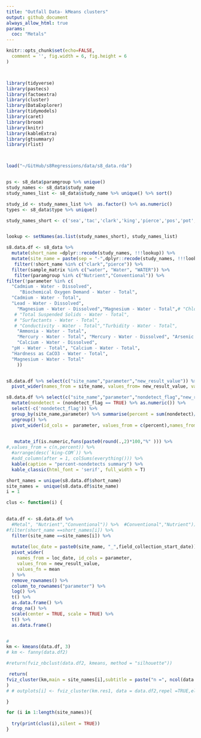 ```yaml
---
title: "Outfall Data- kMeans clusters"
output: github_document
always_allow_html: true
params: 
  coc: "Metals"
---
```


```r

knitr::opts_chunk$set(echo=FALSE, 
  comment = '', fig.width = 6, fig.height = 6
)



library(tidyverse)
library(pastecs)
library(factoextra)
library(cluster)
library(DataExplorer)
library(tidymodels)
library(caret)
library(broom)
library(knitr)
library(kableExtra)
library(gtsummary)
library(rlist)



load("~/GitHub/s8Regressions/data/s8_data.rda")


ps <- s8_data$paramgroup %>% unique()
study_names <- s8_data$study_name
study_names_list <- s8_data$study_name %>% unique() %>% sort()

study_id <- study_names_list %>%  as.factor() %>% as.numeric()
types <- s8_data$type %>% unique()

study_names_short <- c('sea','tac','clark','king','pierce','pos','pot','sno')


lookup <- setNames(as.list(study_names_short), study_names_list)


```

```r


s8.data.df <- s8_data %>% 
  mutate(short_name =dplyr::recode(study_names, !!!lookup)) %>% 
  mutate(site_name = paste(sep = "-",dplyr::recode(study_names, !!!lookup),type)) %>% 
   filter(!short_name %in% c("clark","pierce")) %>% 
  filter(sample_matrix %in% c("water", "Water", "WATER")) %>% 
   filter(paramgroup %in% c("Nutrient","Conventional")) %>% 
filter(!parameter %in% c(
  "Cadmium - Water - Dissolved",
     "Biochemical Oxygen Demand - Water - Total", 
  "Cadmium - Water - Total",
  "Lead - Water - Dissolved",
    "Magnesium - Water - Dissolved","Magnesium - Water - Total",# "Chloride - Water - Total",
   # "Total Suspended Solids - Water - Total",
   # "Surfactants - Water - Total",
   # "Conductivity - Water - Total","Turbidity - Water - Total",
    "Ammonia - Water - Total",
    "Mercury - Water - Total", "Mercury - Water - Dissolved", "Arsenic - Water - Dissolved",
    "Calcium - Water - Dissolved", 
  "pH - Water - Total", "Calcium - Water - Total", 
  "Hardness as CaCO3 - Water - Total", 
  "Magnesium - Water - Total"
    )) 


s8.data.df %>% select(c("site_name","parameter","new_result_value")) %>% 
  pivot_wider(names_from = site_name, values_from= new_result_value, values_fn = length) %>%  kable(caption = "Number of sampling events") %>% kable_classic(full_width = F)

s8.data.df %>% select(c("site_name","parameter","nondetect_flag","new_result_value")) %>% 
  mutate(nondetect = (nondetect_flag == TRUE) %>% as.numeric()) %>% 
  select(-c('nondetect_flag')) %>% 
  group_by(site_name,parameter) %>% summarise(percent = sum(nondetect)/length(new_result_value)) %>% 
  ungroup() %>% 
  pivot_wider(id_cols =  parameter, values_from = c(percent),names_from = site_name) %>% 

  
   mutate_if(is.numeric,funs(paste0(round(.,2)*100,"%" ))) %>% 
#,values_from = c(n,percent)) %>% 
  #arrange(desc(`king-COM`)) %>% 
  #add_column(after = 1, colSums(everything())) %>% 
  kable(caption = "percent-nondetects summary") %>% 
  kable_classic(html_font = 'serif', full_width = T)


```

```r
short_names = unique(s8.data.df$short_name)
site_names =  unique(s8.data.df$site_name)
i = 1

clus <- function(i) {
  

data.df <- s8.data.df %>% 
  #Metal", "Nutrient","Conventional")) %>%  #Conventional","Nutrient")) %>% #Nutrient","Conventional")) %>%
#filter(short_name ==short_names[i]) %>% 
  filter(site_name ==site_names[i]) %>% 
 
  mutate(loc_date = paste0(site_name, "_",field_collection_start_date)) %>%
  pivot_wider(
    names_from = loc_date, id_cols = parameter,
    values_from = new_result_value,
    values_fn = mean
  ) %>%
  remove_rownames() %>%
  column_to_rownames("parameter") %>%
  log() %>% 
  t() %>%
  as.data.frame() %>%
  drop_na() %>%
  scale(center = TRUE, scale = TRUE) %>% 
  t() %>%
  as.data.frame() 


# 
km <- kmeans(data.df, 3)
# km <- fanny(data.df2)

#return(fviz_nbclust(data.df2, kmeans, method = "silhouette"))

 return(
fviz_cluster(km,main = site_names[i],subtitle = paste("n =", ncol(data.df)), data = data.df,repel =TRUE,show.clust.cent = FALSE,ellipse.type = "confidence", ellipse.level = 0.90)
)
# # outplots[i] <- fviz_cluster(km.res1, data = data.df2,repel =TRUE,ellipse.type = "convex",show.clust.cent = FALSE)

}


```


```r


for (i in 1:length(site_names)){
  
  try(print(clus(i),silent = TRUE))
}
```
